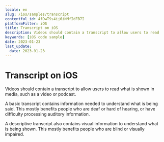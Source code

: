 ```yaml
---
locale: en
slug: /ios/samples/transcript
contentful_id: 4fDwT9s4ij6iNMfIdFB7I
platformFilter: iOS
title: Transcript on iOS
description: Videos should contain a transcript to allow users to read what is shown in media, such as a video or podcast.
keywords: [iOS code sample]
date: 2023-01-23
last_update:
  date: 2023-01-23
---
```


# Transcript on iOS

Videos should contain a transcript to allow users to read what is shown in media, such as a video or podcast.

A basic transcript contains information needed to understand what is being said. This mostly benefits people who are deaf or hard of hearing, or have difficulty processing auditory information.

A descriptive transcript also contains visual information to understand what is being shown. This mostly benefits people who are blind or visually impaired.

<CodeSample id="media-transcript" locale="en" platform="ios"/>
